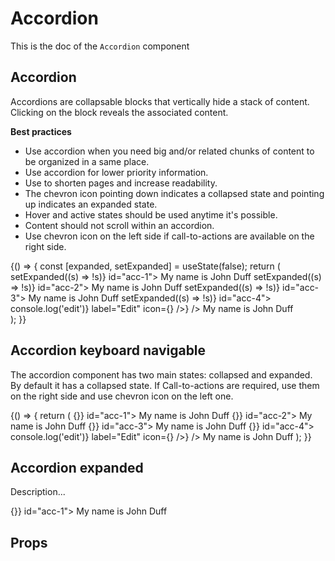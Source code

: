 <!--- Accordion.stories.mdx --->


<Meta title="Design System/Molecules/Accordion" component={Accordion} />

# Accordion

This is the doc of the `Accordion` component

## Accordion

Accordions are collapsable blocks that vertically hide a stack of content. Clicking on the block reveals the associated content.

**Best practices**

- Use accordion when you need big and/or related chunks of content to be organized in a same place.
- Use accordion for lower priority information.
- Use to shorten pages and increase readability.
- The chevron icon pointing down indicates a collapsed state and pointing up indicates an expanded state.
- Hover and active states should be used anytime it's possible.
- Content should not scroll within an accordion.
- Use chevron icon on the left side if call-to-actions are available on the right side.

<Canvas>
  <Story name="base">
    {() => {
      const [expanded, setExpanded] = useState(false);
      return (
        <div>
          <Box padding={8} background="neutral100">
            <Accordion expanded={expanded} toggle={() => setExpanded((s) => !s)} id="acc-1">
              <AccordionToggle
                title="User informations"
                description="The following contains information about the current user"
              />
              <AccordionContent>
                <Box padding={3}>My name is John Duff</Box>
              </AccordionContent>
            </Accordion>
          </Box>
          <Box padding={8} background="neutral0">
            <Accordion expanded={expanded} toggle={() => setExpanded((s) => !s)} id="acc-2">
              <AccordionToggle
                variant="secondary"
                title="User informations 2"
                description="The following contains information about the current user 2"
              />
              <AccordionContent>
                <Box padding={3}>My name is John Duff</Box>
              </AccordionContent>
            </Accordion>
          </Box>
          <Box padding={8} background="neutral100">
            <Accordion expanded={expanded} toggle={() => setExpanded((s) => !s)} id="acc-3">
              <AccordionToggle
                togglePosition="left"
                title="User informations 3"
                description="The following contains information about the current user 3"
              />
              <AccordionContent>
                <Box padding={3}>My name is John Duff</Box>
              </AccordionContent>
            </Accordion>
          </Box>
          <Box padding={8} background="neutral0">
            <Accordion expanded={expanded} toggle={() => setExpanded((s) => !s)} id="acc-4">
              <AccordionToggle
                variant="secondary"
                togglePosition="left"
                title="User informations 4"
                action={<IconButton onClick={() => console.log('edit')} label="Edit" icon={<EditIcon />} />}
              />
              <AccordionContent>
                <Box padding={3}>My name is John Duff</Box>
              </AccordionContent>
            </Accordion>
          </Box>
        </div>
      );
    }}
  </Story>
</Canvas>

## Accordion keyboard navigable

The accordion component has two main states: collapsed and expanded. By default it has a collapsed state. If Call-to-actions are required, use them on the right side and use chevron icon on the left one.

<Canvas>
  <Story name="keyboard navigable">
    {() => {
      return (
        <KeyboardNavigable attributeName="data-strapi-accordion-toggle">
          <Box padding={8} background="neutral100">
            <Accordion expanded={false} toggle={() => {}} id="acc-1">
              <AccordionToggle
                title="User informations"
                description="The following contains information about the current user"
              />
              <AccordionContent>
                <Box padding={3}>My name is John Duff</Box>
              </AccordionContent>
            </Accordion>
          </Box>
          <Box padding={8} background="neutral0">
            <Accordion expanded={false} toggle={() => {}} id="acc-2">
              <AccordionToggle
                variant="secondary"
                title="User informations 2"
                description="The following contains information about the current user 2"
              />
              <AccordionContent>
                <Box padding={3}>My name is John Duff</Box>
              </AccordionContent>
            </Accordion>
          </Box>
          <Box padding={8} background="neutral100">
            <Accordion expanded={false} toggle={() => {}} id="acc-3">
              <AccordionToggle
                togglePosition="left"
                title="User informations 3"
                description="The following contains information about the current user 3"
              />
              <AccordionContent>
                <Box padding={3}>My name is John Duff</Box>
              </AccordionContent>
            </Accordion>
          </Box>
          <Box padding={8} background="neutral0">
            <Accordion expanded={false} toggle={() => {}} id="acc-4">
              <AccordionToggle
                variant="secondary"
                togglePosition="left"
                title="User informations 4"
                action={<IconButton onClick={() => console.log('edit')} label="Edit" icon={<EditIcon />} />}
              />
              <AccordionContent>
                <Box padding={3}>My name is John Duff</Box>
              </AccordionContent>
            </Accordion>
          </Box>
        </KeyboardNavigable>
      );
    }}
  </Story>
</Canvas>

## Accordion expanded

Description...

<Canvas>
  <Story name="expanded">
    <Accordion expanded={true} toggle={() => {}} id="acc-1">
      <AccordionToggle
        title="User informations"
        description="The following contains information about the current user"
      />
      <AccordionContent>
        <Box padding={3}>My name is John Duff</Box>
      </AccordionContent>
    </Accordion>
  </Story>
</Canvas>

## Props

<ArgsTable of={Accordion} />
